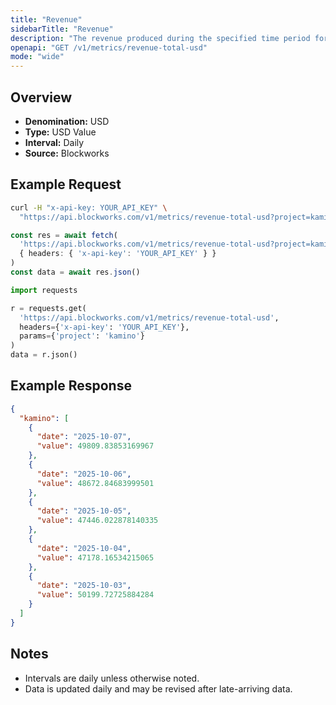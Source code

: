 ```yaml
---
title: "Revenue"
sidebarTitle: "Revenue"
description: "The revenue produced during the specified time period for given project."
openapi: "GET /v1/metrics/revenue-total-usd"
mode: "wide"
---
```


## Overview

- **Denomination:** USD
- **Type:** USD Value
- **Interval:** Daily
- **Source:** Blockworks

## Example Request

<CodeGroup>

```bash cURL
curl -H "x-api-key: YOUR_API_KEY" \
  "https://api.blockworks.com/v1/metrics/revenue-total-usd?project=kamino"
```

```typescript TypeScript
const res = await fetch(
  'https://api.blockworks.com/v1/metrics/revenue-total-usd?project=kamino',
  { headers: { 'x-api-key': 'YOUR_API_KEY' } }
)
const data = await res.json()
```

```python Python
import requests

r = requests.get(
  'https://api.blockworks.com/v1/metrics/revenue-total-usd',
  headers={'x-api-key': 'YOUR_API_KEY'},
  params={'project': 'kamino'}
)
data = r.json()
```

</CodeGroup>

## Example Response

```json
{
  "kamino": [
    {
      "date": "2025-10-07",
      "value": 49809.83853169967
    },
    {
      "date": "2025-10-06",
      "value": 48672.84683999501
    },
    {
      "date": "2025-10-05",
      "value": 47446.022878140335
    },
    {
      "date": "2025-10-04",
      "value": 47178.16534215065
    },
    {
      "date": "2025-10-03",
      "value": 50199.72725884284
    }
  ]
}
```

## Notes
- Intervals are daily unless otherwise noted.
- Data is updated daily and may be revised after late-arriving data.